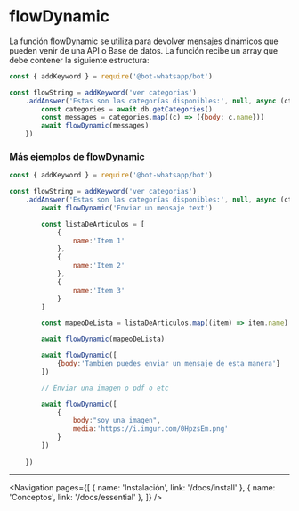 
# flowDynamic

La función flowDynamic
 se utiliza para devolver mensajes dinámicos que pueden venir de una API o Base de datos. La función recibe un array que debe contener la siguiente estructura:

```js
const { addKeyword } = require('@bot-whatsapp/bot')

const flowString = addKeyword('ver categorias')
    .addAnswer('Estas son las categorías disponibles:', null, async (ctx, {flowDynamic}) => {
        const categories = await db.getCategories()
        const messages = categories.map((c) => ({body: c.name}))
        await flowDynamic(messages)
    })
```

### Más ejemplos de flowDynamic

```js
const { addKeyword } = require('@bot-whatsapp/bot')

const flowString = addKeyword('ver categorias')
    .addAnswer('Estas son las categorías disponibles:', null, async (ctx, {flowDynamic}) => {
        await flowDynamic('Enviar un mensaje text')

        const listaDeArticulos = [
            {
                name:'Item 1'
            },
            {
                name:'Item 2'
            },
            {
                name:'Item 3'
            }
        ]

        const mapeoDeLista = listaDeArticulos.map((item) => item.name).join(', ') //Item 1, Item 2, Item 3

        await flowDynamic(mapeoDeLista)

        await flowDynamic([
            {body:'Tambien puedes enviar un mensaje de esta manera'}
        ])

        // Enviar una imagen o pdf o etc

        await flowDynamic([
            {
                body:"soy una imagen",
                media:'https://i.imgur.com/0HpzsEm.png'
            }
        ]) 
        
    })
```

---

<Navigation
    pages={[
        { name: 'Instalación', link: '/docs/install' },
        { name: 'Conceptos', link: '/docs/essential' },
    ]}
/>
